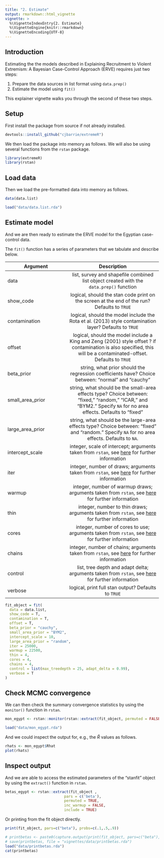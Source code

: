 ```yaml
---
title: "2. Estimate"
output: rmarkdown::html_vignette
vignette: >
  %\VignetteIndexEntry{2. Estimate}
  %\VignetteEngine{knitr::rmarkdown}
  %\VignetteEncoding{UTF-8}
---
```


## Introduction

Estimating the the models described in Explaining Recruitment to Violent Extremism: A Bayesian Case-Control Approach (ERVE) requires just two steps:

1. Prepare the data sources in list format using `data.prep()`
2. Estimate the model using `fit()`

This explainer vignette walks you through the second of these two steps.

## Setup

First install the package from source if not already installed.

```r
devtools::install_github("cjbarrie/extremeR")
```

We then load the package into memory as follows. We will also be using several functions from the `rstan` package. 

```r
library(extremeR)
library(rstan)
```

## Load data

Then we load the pre-formatted data into memory as follows.

```r
data(data.list)
```

```r
load("data/data.list.rda")
```

## Estimate model 

And we are then ready to estimate the ERVE model for the Egyptian case-control data.

The `fit()` function has a series of parameters that we tabulate and describe below.

| Argument   |     Description      |
|----------|:-------------:|
|data | list, survey and shapefile combined list object created with the `data.prep()` function
|show_code | logical, should the stan code print on the screen at the end of the run? Defaults to `TRUE`
|contamination | logical, should the model include the Rota et al. (2013) style contamination layer? Defaults to `TRUE`
|offset | logical, should the model include a King and Zeng (2001) style offset ? if contamination is also specified, this will be a contaminated-offset. Defaults to `TRUE`
|beta_prior | string, what prior should the regression coefficients have? Choice between: "normal" and "cauchy"
|small_area_prior | string, what should be the small-area effects type? Choice between: "fixed," "random," "ICAR," and "BYM2." Specify `NA` for no area effects. Defaults to "fixed"
|large_area_prior | string, what should be the large-area effects type? Choice between: "fixed" and "random." Specify `NA` for no area effects. Defaults to `NA`.
|intercept_scale | integer, scale of intercept; arguments taken from `rstan`, see [here](https://mc-stan.org/users/interfaces/rstan) for further information
|iter | integer, number of draws; arguments taken from `rstan`, see [here](https://mc-stan.org/users/interfaces/rstan) for further information
|warmup | integer, number of warmup draws; arguments taken from `rstan`, see [here](https://mc-stan.org/users/interfaces/rstan) for further information
|thin | integer, number to thin draws; arguments taken from `rstan`, see [here](https://mc-stan.org/users/interfaces/rstan) for further information
|cores | integer, number of cores to use; arguments taken from `rstan`, see [here](https://mc-stan.org/users/interfaces/rstan) for further information
|chains | integer, number of chains; arguments taken from `rstan`, see [here](https://mc-stan.org/users/interfaces/rstan) for further information
|control | list, tree depth and adapt delta; arguments taken from `rstan`, see [here](https://mc-stan.org/users/interfaces/rstan) for further information
|verbose | logical, print full stan output? Defaults to `TRUE`

```r
fit_object = fit(
  data = data.list,
  show_code = T,
  contamination = T,
  offset = T,
  beta_prior = "cauchy",
  small_area_prior = "BYM2",
  intercept_scale = 10,
  large_area_prior = "random",
  iter = 25000,
  warmup = 22500,
  thin = 4,
  cores = 4,
  chains = 4,
  control = list(max_treedepth = 25, adapt_delta = 0.99),
  verbose = T
)
```

## Check MCMC convergence

We can then check the summary convergence statistics by using the `monitor()` function in `rstan`.

```r
mon_egypt <- rstan::monitor(rstan::extract(fit_object, permuted = FALSE, inc_warmup = TRUE))
```

```r
load("data/mon_egypt.rda")
```

And we could inspect the output for, e.g., the $\hat{R}$ values as follows.

```r
rhats <- mon_egypt$Rhat
plot(rhats)
```

## Inspect output

And we are able to access the estimated parameters of the "stanfit" object by using the `extract()` function in `rstan`. 

```r
betas_egypt <- rstan::extract(fit_object ,
                           pars = c('beta'),
                           permuted = TRUE,
                           inc_warmup = FALSE,
                           include = TRUE)
```

Or printing from the fit object directly. 

```r
print(fit_object, pars=c("beta"), probs=c(.1,.5,.9))
```

```r
# printbetas <- paste0(capture.output(print(fit_object, pars=c("beta"), probs=c(.1,.5,.9))), collapse = "\n")
# save(printbetas, file = "vignettes/data/printbetas.rda")
load("data/printbetas.rda")
cat(printbetas)
```
